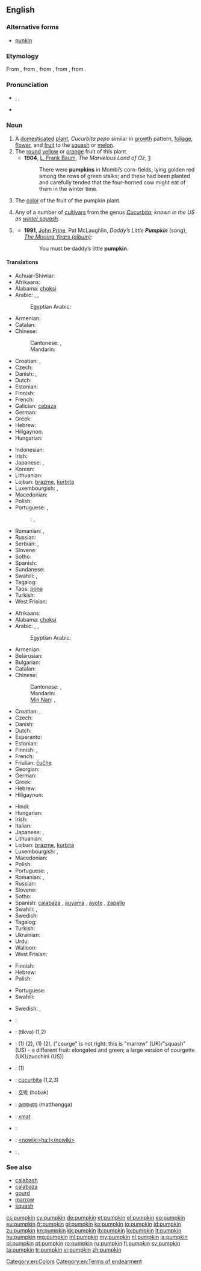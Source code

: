 ==English==

===Alternative forms===
* {{sense|US|term of endearment}} [[punkin]]

===Etymology===
From {{etyl|frm}} {{term|pompon|lang=frm}}, from {{etyl|la}} {{term|pepo|pepō|lang=la}}, from {{etyl|grc}} {{term|πέπων||large melon|tr=pepōn|lang=grc}}, from {{term|πέπων||ripe|tr=pepōn|lang=grc}}, from {{term|πέπτω||ripen|tr=peptō|lang=grc}}.

===Pronunciation===
* {{enPR|pŭmpʹkin}}, {{IPA|/ˈpʌmpkɪn/}}, {{X-SAMPA|/"pVmpkin/}}
* {{audio|en-us-pumpkin.ogg|Audio (US)}}

===Noun===
{{en-noun}}

# A [[domesticated]] [[plant]], ''Cucurbita pepo'' similar in [[growth]] pattern, [[foliage]], [[flower]], and [[fruit]] to the [[squash]] or [[melon]].
# The [[round]] [[yellow]] or [[orange]] fruit of this plant.
#* '''1904''', [[w:L. Frank Baum|L. Frank Baum]], ''The Marvelous Land of Oz'', [http://www.literature.org/authors/baum-l-frank/the-marvelous-land-of-oz/chapter-01.html]:
#*: There were '''pumpkins''' in Mombi’s corn-fields, lying golden red among the rows of green stalks; and these had been planted and carefully tended that the four-horned cow might eat of them in the winter time.
# The [[color]] of the fruit of the pumpkin plant.
#: {{color panel|FF7518}}
# {{Australia}} Any of a number of [[cultivar]]s from the genus ''[[Cucurbita]]''; ''known in the US as [[winter squash]]''.
# {{US}} {{non-gloss definition|A [[term of endearment]] for someone [[small]] and [[cute]].}}
#* '''1991''', [[w:John Prine|John Prine]], Pat McLaughlin, ''Daddy’s Little '''Pumpkin''''' (song), ''[[w:The Missing Years (album)|The Missing Years (album)]]'':
#*: You must be daddy’s little '''pumpkin'''.

====Translations====
{{trans-top|plant}}
* Achuar-Shiwiar: {{tø|acu|yuwi}}
* Afrikaans: {{t|af|pampoen|xs=Afrikaans}}
* Alabama: [[choksi]]
* Arabic: {{t-|ar|قرع|m|tr=qar`}}, {{t|ar|يقطين|tr=yaqṭīn|sc=Arab}}, {{t|ar|الدباء|f|tr=al-dubaʔ|sc=Arab}}
*: Egyptian Arabic: {{tø|arz|قرع|m|p|tr=ʔarʕ|sc=Arab}}
* Armenian: {{t-|hy|դդում|tr=ddum}}
* Catalan: {{t+|ca|carbassera|f}}
* Chinese:
*: Cantonese: {{tø|yue|南瓜|tr=naam4 gwaa1|sc=Hani|xs=Cantonese}},{{tø|yue|番瓜|tr=faan1 gwaa1|sc=Hani|xs=Cantonese}}
*: Mandarin: {{t-|cmn|南瓜|tr=nánguā|sc=Hani}}
* Croatian: {{t-|hr|buča|f}}, {{t-|hr|bundeva|f}}
* Czech: {{t+|cs|dýně|f}}
* Danish: {{t|da|græskar}}, {{t|da|græskarplante}}
* Dutch: {{t-|nl|pompoen|f}}
* Estonian: {{t|et|kõrvits}}
* Finnish: {{t+|fi|kurpitsa}}
* French: {{t+|fr|citrouille|f}}
* Galician: [[cabaza]] {{f}}
* German: {{t+|de|Kürbis|m}}
* Greek: {{t+|el|κολοκύθα|tr=kοlοkútha}}
* Hebrew: {{t+|he|דלעת|f|tr=dlá`at}}
* Hiligaynon: {{tø|hil|kalabasa}}
* Hungarian: {{t+|hu|tök}}
{{trans-mid}}
* Indonesian: {{t+|id|labu|xs=Indonesian}}
* Irish: {{t|ga|puimcín|m|xs=Irish}}
* Japanese: {{t-|ja|南瓜|tr=かぼちゃ, kabocha}}, {{t-|ja|カボチャ|tr=kabocha}}
* Korean: {{t+|ko|호박|tr=hobak|sc=Hang}}
* Lithuanian: {{t+|lt|moliūgas|m|xs=Lithuanian}}
* Lojban: [[brazme]], [[kurbita]]
* Luxembourgish: {{t|lb|Kalbass|f}}, {{t|lb|Kürbis|m}}
* Macedonian: {{t-|mk|тиква|f|tr=tíkva}}
* Polish: {{t+|pl|dynia|f}}
* Portuguese: {{t+|pt|abóbora|f}}, {{t+|pt|jerimum|m}}
*: {{qualifier|Brazil}}: {{qualifier|pé de}} {{t+|pt|jerimum|m}}, {{t+|pt|aboboreira|f}}
* Romanian: {{t|ro|bostan|m}}, {{t|ro|dovleac|m}}
* Russian: {{t+|ru|тыква|f|tr=týkva}}
* Serbian: {{t-|sr|bundeva|f}}, {{t-|sr|tikva|f}}
* Slovene: {{t+|sl|buča|f}}
* Sotho: {{t|st|mokopu|xs=Sotho}}
* Spanish: {{t+|es|calabaza|f}}
* Sundanese: {{t|su|waluh|xs=Sundanese}}
* Swahili: {{t+|sw|malenge|xs=Swahili}}, {{t|sw|maboga}}
* Tagalog: {{t|tl|kalabasa|xs=Tagalog}}
* Taos: [[póna]]
* Turkish: {{t+|tr|bal kabağı}}
* West Frisian: {{t+|fy|klabats|c|xs=West Frisian}}
{{trans-bottom}}

{{trans-top|fruit of this plant}}
* Afrikaans: {{t|af|pampoen|xs=Afrikaans}}
* Alabama: [[choksi]]
* Arabic: {{t-|ar|قرع|m|tr=qar`}}, {{t|ar|يقطين|tr=yaqṭīn|sc=Arab}}, {{t|ar|الدباء|f|tr=al-dubaʔ|sc=Arab}}
*: Egyptian Arabic: {{tø|arz|قرع|m|p|tr=ʔarʕ|sc=Arab}}
* Armenian: {{t-|hy|դդում|tr=ddum}}
* Belarusian: {{t|be|гарбуз|m|tr=harbúz|sc=Cyrl}}
* Bulgarian: {{t|bg|тиква|f|tr=tíkva|sc=Cyrl}}
* Catalan: {{t+|ca|carbassa|f}}
* Chinese:
*: Cantonese: {{tø|yue|南瓜|tr=naam4 gwaa1|sc=Hani|xs=Cantonese}},{{tø|yue|番瓜|tr=faan1 gwaa1|sc=Hani|xs=Cantonese}}
*: Mandarin: {{t-|cmn|南瓜|tr=nánguā|sc=Hani}}
*: [[Min Nan]]: {{tø|nan|朱瓜|tr=chu-koe|sc=Hans}}, {{tø|nan|金瓜|tr=kim-koe|sc=Hans}}
* Croatian: {{t-|hr|buča|f}}, {{t-|hr|bundeva|f}}
* Czech: {{t|cs|dýně|f}}
* Danish: {{t-|da|græskar}}
* Dutch: {{t-|nl|pompoen|f}}
* Esperanto: {{t-|eo|kukurbo|xs=Esperanto}}
* Estonian: {{t|et|kõrvits}}
* Finnish: {{t+|fi|kurpitsa}}, {{t+|fi|pallokurpitsa}}
* French: {{t+|fr|citrouille|f}}
* Friulian: [[čučhe]] {{f}}
* Georgian: {{t|ka|გოგრა|tr=gogra|sc=Geor|xs=Georgian}}
* German: {{t+|de|Kürbis|m}}
* Greek: {{t|el|κολοκύθα|f|sc=Grek}}
* Hebrew: {{t+|he|דלעת|f|tr=dlá`at}}
* Hiligaynon: {{tø|hil|kalabasa}}
{{trans-mid}}
* Hindi: {{t-|hi|कद्दू|m|tr=kadū, kaddū|sc=Deva}}
* Hungarian: {{t|hu|tök}}
* Irish: {{t|ga|puimcín|m|xs=Irish}}
* Italian: {{t+|it|zucca|f}}
* Japanese: {{t-|ja|南瓜|tr=かぼちゃ, kabocha}}, {{t-|ja|カボチャ|tr=kabocha}}
* Lithuanian: {{t+|lt|moliūgas|m|xs=Lithuanian}}
* Lojban: [[brazme]], [[kurbita]]
* Luxembourgish: {{t|lb|Kalbass|f}}, {{t|lb|Kürbis|m}}
* Macedonian: {{t-|mk|тиква|f|tr=tíkva}}
* Polish: {{t+|pl|dynia|f}}
* Portuguese: {{t+|pt|abóbora|f}}, {{t+|pt|jerimum|m}} {{qualifier|Brazil}}
* Romanian: {{t+|ro|dovleac}}, {{t|ro|bostan|m}}
* Russian: {{t+|ru|тыква|f|tr=týkva}}
* Slovene: {{t+|sl|buča|f}}
* Sotho: {{t|st|mokopu|xs=Sotho}}
* Spanish: [[calabaza]] {{f}}, [[auyama]] {{f}} {{qualifier|Colombia|Venezuela|Dominican Republic}}, [[ayote]] {{f}} {{qualifier|Costa Rica|El Salvador|Honduras|Nicaragua|Guatemala}}, [[zapallo]] {{m}} {{qualifier|Argentina|Bolivia|Chile|Ecuador|Panama|Paraguay|Peru|Uruguay}}
* Swahili: {{t+|sw|malenge|xs=Swahili}}, {{t|sw|boga}}
* Swedish: {{t|sv|pumpa|c}}
* Tagalog: {{t|tl|kalabasa|xs=Tagalog}}
* Turkish: {{t+|tr|bal kabağı}}
* Ukrainian: {{t|uk|гарбуз|m|tr=harbúz|sc=Cyrl}}
* Urdu: {{t|ur|کدو|m|tr=kadū, kaddū|sc=ur-Arab}}
* Walloon: {{t|wa|peturon|m}}
* West Frisian: {{t+|fy|klabats|c|xs=West Frisian}}
{{trans-bottom}}

{{trans-top|color}}
* Finnish: {{t+|fi|kurpitsa}}
* Hebrew: {{t+|he|דלעת|f|tr=dlá`at}}
* Polish: {{t|pl|dyniowy|m}}
{{trans-mid}}
* Portuguese: {{t+|pt|abóbora}}
* Swahili: {{t+|sw|malenge|xs=Swahili}}
{{trans-bottom}}

{{trans-top|term of endearment}}
* Swedish: {{t|sv|sötnos|c}}, {{t|sv|smulan|c}}
{{trans-mid}}
{{trans-bottom}}

{{checktrans-top}}
* {{ttbc|sq}}: {{t|sq|kungull}}
* {{ttbc|bg}}: {{t|bg|тиква}} (tikva) {{f}} (1,2)
* {{ttbc|fr}}: {{t|fr|citrouille|f}} (1) (2), {{t|fr|potiron|m}} (1) (2), {{t|fr|courge|f}} ("courge" is not right: this is "marrow" (UK)/"squash" (US) - a different fruit: elongated and green; a large version of courgette (UK)/zucchini (US))
* {{ttbc|gn}}: {{t|gn|andai}} (1)
* {{ttbc|ia}}: [[cucurbita]] (1,2,3)
* {{ttbc|ko}}: [[호박]] (hobak)
* {{ttbc|ml}}: [[മത്തങ്ങ]] (matthangga)
* {{ttbc|mrc}}: [[xmat]]
* {{ttbc|no}}: {{t|no|gresskar}}
* {{ttbc|ood}}: [[<nowiki>ha:l</nowiki>]]
* {{ttbc|ro}}: {{t|ro|dovleac|m}}, {{t|ro|bostan|m}}
{{trans-bottom}}

===See also===
* [[calabash]]
* [[calabaza]]
* [[gourd]]
* [[marrow]]
* [[squash]]

[[Category:en:Colors]]
[[Category:en:Terms of endearment]]

[[cs:pumpkin]]
[[cy:pumpkin]]
[[de:pumpkin]]
[[et:pumpkin]]
[[el:pumpkin]]
[[eo:pumpkin]]
[[eu:pumpkin]]
[[fr:pumpkin]]
[[gl:pumpkin]]
[[ko:pumpkin]]
[[io:pumpkin]]
[[id:pumpkin]]
[[zu:pumpkin]]
[[kn:pumpkin]]
[[kk:pumpkin]]
[[lb:pumpkin]]
[[lo:pumpkin]]
[[lt:pumpkin]]
[[hu:pumpkin]]
[[mg:pumpkin]]
[[ml:pumpkin]]
[[my:pumpkin]]
[[nl:pumpkin]]
[[ja:pumpkin]]
[[pl:pumpkin]]
[[pt:pumpkin]]
[[ro:pumpkin]]
[[ru:pumpkin]]
[[fi:pumpkin]]
[[sv:pumpkin]]
[[ta:pumpkin]]
[[tr:pumpkin]]
[[vi:pumpkin]]
[[zh:pumpkin]]